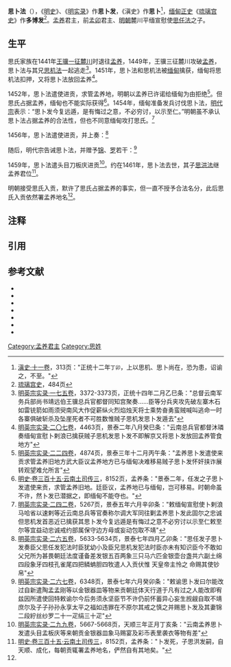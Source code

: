 {{Infobox royalty
| type                 = monarch
| name                 = 思卜法
| image                = 
| caption              = 
| reign                = 1451年–1461年
| coronation           = 
| succession           = [[孟养|孟养]]君主
| predecessor          = [[思陆法|思陆法]]
| successor            = [[思洪法|思洪法]]
| suc-type             = 
| reg-type             = 
| regent               = 
| spouse               = 曩罕岳<ref>[[#明宪宗|明宪宗实录·一三〇卷]]，2462页，成化十年闰六月丁亥条："云南孟养曩罕岳思洪发母子遣陶孟刀板庆等来朝贡象马及金银器赐宴并衣服彩叚等物有差仍命赍敕并文锦彩叚回赐曩罕岳思洪发"</ref>
| issue                = [[思洪法|思洪法]]
| issue-link           = 
| full name            = 
| house                = 
| father               = [[思任法|思任法]]
| mother               = 
| birth_date           = 
| birth_place          = 
| death_date           = 1461年
| death_place          = 
| date of burial       = 
| place of burial      = 
| religion             = 
| signature            = 
}}
'''思卜法'''（{{bd|||1461年|}}），《[[明史|明史]]》、《[[明实录|明实录]]》作'''思卜发'''，《滇史》作'''思卜'''<ref>[[#诸葛元声|滇史·十一卷]]，313页："正统十二年<small>丁卯</small>，上以思机、思卜尚在，恐为患，诏谕之，不至。"</ref>，[[缅甸|缅甸]][[正史|正史]]《[[琉璃宫史|琉璃宫史]]》作'''多博发'''<ref>[[#琉璃宫史|琉璃宫史]]，484页</ref>。[[孟养|孟养]]君主，前[[孟卯|孟卯]]君主、[[明朝|明朝]]麓川平缅宣慰使[[思任法|思任法]]之子。

==生平==

思氏家族在1441年[[王骥|王骥]][[麓川之役|一征麓川]]时退往[[孟养|孟养]]，1449年，王骥三征麓川攻破[[孟养|孟养]]，思卜法与其兄[[思机法|思机法]]一起逃走<ref>[[#明英宗|明英宗实录·一七五卷]]，3372-3373页，正统十四年二月乙巳条："总督云南军务兵部尚书靖远伯王骥总兵官都督同知宫聚奏……臣等分兵夹攻先破左寨木石如雷铳箭如雨须臾南风大作促薪纵火烈焰烛天将士乘势奋勇蛮贼喊叫逃命一时各寨俱破斩杀及坠崖死者不可胜数惟贼子思机发思卜发遁去"</ref>。1451年，思卜法和思机法被[[阿瓦王朝|缅甸]]擒获，缅甸将思机法扣押，又将思卜法放回孟养<ref>[[#明英宗|明英宗实录·二〇七卷]]，4463页，景泰二年八月癸巳条："云南总兵官都督沐璘奏缅甸宣慰卜剌浪已擒获贼子思机发思卜发不即解京又将思卜发放回孟养管食地方"</ref>。

1452年，思卜法遣使进贡，求管孟养地，明朝以孟养已许诺给缅甸为由拒绝<ref>[[#明英宗|明英宗实录·二二四卷]]，4874页，景泰三年十二月丙午条："孟养思卜发遣使来贡求管孟养旧地方武大臣议孟养地方已与缅甸决难移易贼子思卜发怀奸挟诈展转观望难允所言"</ref>。但思氏占据孟养，缅甸也不能实际获得<ref>[[#明史|明史·卷三百十五·云南土司传三]]，8152页，孟养条："景泰二年，任发之子思卜发遣使来贡，求管孟养旧地。廷臣议，孟养地已与缅甸，岂可移易。时朝命虽不许，然卜发已潜据之，即缅甸不能夺也。"</ref>。1454年，缅甸准备发兵讨伐思卜法，[[明代宗|明代宗]]表示：“思卜发今复远遁，是有悔过之意，不必穷讨，以示至仁。”明朝虽不承认思卜法占据孟养的合法性，但也不同意缅甸攻打思氏。<ref>[[#明英宗|明英宗实录·二四二卷]]，5267页，景泰五年六月辛卯条："敕缅甸宣慰使卜剌浪马哈省以速剌等近云南总兵等官奏称尔调大军同往剿孟养思卜发此固尔之忠诚但思机发首恶近已擒获其思卜发今复远遁是有悔过之意不必穷讨以示至仁敕至尔等宜益动忠诚戒约部属保守边方毋或妄动包取不靖"</ref>

1456年，思卜法遣使进贡，并上奏：<ref>[[#明英宗|明英宗实录·二六五卷]]，5633-5634页，景泰七年四月乙卯条："思任发子思卜发奏臣父思任发犯法时臣犹幼小及臣兄思机发犯法时臣亦未有知识臣今不敢如父兄所为甚畏朝廷法度谨备差发银五百两象三只马六匹金银壶台盏共六副土绵四段象牙四枝孔雀尾四把鳞蚺胆四牧遣人入贡伏惟 天皇帝主怜之 命赐其使钞帛"</ref>

{{Cquote|text=臣父思任发犯法时，臣犹幼小，及臣兄思机发犯法时，臣亦未有知识。臣今不敢如父兄所为，甚畏朝廷法度，谨备差发银五百两、象三只、马六匹、金银壶台盏共六副、土绵四段、象牙四枝、孔雀尾四把、鳞蚺胆四牧，遣人入贡伏惟。|source=《[[明实录|明实录]]·英宗睿皇帝实录·卷二百六十五·景泰七年四月乙卯》}}

随后，明代宗告诫思卜法，并赠予[[织锦缎|锦]]、[[绫罗绸缎|罗]]若干：<ref>[[#明英宗|明英宗实录·二六七卷]]，6348页，景泰七年六月癸卯条："敕谕思卜发曰尔能改过自新遣陶孟孟刚等以金银器皿等物来贡朝廷体天行道于凡有过之人能改即宥兹因所遣使回特敕谕尔今后务须永坚臣节不许仍前怀蓄异心妄生觊觎自取不靖庶尔及子子孙孙永享太平之福如违罪在不原尔其戒之慎之并赐思卜发及其妻锦二段紵丝纱罗二十一疋绢三十疋"</ref>

{{Cquote|text=尔能改过自新，遣陶孟孟刚等以金银器皿等物来贡，朝廷体天行道，于凡有过之人能改即宥。兹因所遣使回，特敕谕尔，今后务须永坚臣节，不许仍前怀蓄异心，妄生觊觎，自取不靖，庶尔及子子孙孙永享太平之福。如违罪在不原，尔其戒之慎之。|source=《[[明实录|明实录]]·英宗睿皇帝实录·卷二百六十五·景泰七年四月乙卯》}}

1459年，思卜法遣头目刀板庆进贡<ref>[[#明英宗|明英宗实录·二九九卷]]，5667-5668页，天顺三年正月丁亥条："云南孟养思卜发遣头目孟板庆等来朝贡金银器皿象马赐宴及彩币表里袭衣等物有差"</ref>。约在1461年{{NoteTag|《上缅甸和滇西掸族史概述》称思洪法于1461年继位<ref>[[#Elias|Ney Elias（1876）]]，27页</ref>；《[[明实录|明实录]]》中，《英宗实录·二九九卷》（天顺三年[1459年]正月）为思卜法最后的记载，《宪宗实录·十四卷》（成化元年[1465]二月）始见思洪法之记载；傣文史籍《嘿勐咕勐》中称思洪法于“天顺皇帝登基的第六年（1462年）”在孟养积聚力量<ref>[[#卞章戛|嘿勐咕勐]]，109页</ref>。}}，思卜法去世，其子[[思洪法|思洪法]]继孟养君位<ref name="明史8152">[[#明史|明史·卷三百十五·云南土司传三]]，8152页，孟养条："卜发死，子思洪发嗣，自天顺、成化，每朝贡辄署孟养地名，俨然自有其地矣。"</ref>。

明朝接受思氏入贡，默许了思氏占据孟养的事实，但一直不授予合法名分，此后思氏入贡依然署孟养地名<ref name="明史8152"/>。

==注释==
{{NoteFoot}}

==引用==
{{reflist|2}}

==参考文献==
{{refbegin}}
*{{cite book |author=[[张廷玉|张廷玉]] |title=[[明史|明史]] |location=[[北京市|北京]] |publisher=[[中华书局有限公司|中华书局]] |date=1974 |csbn=11018-626 |ref=明史 }}
*{{cite book |author=[[孙继宗|孙继宗]]等 |title=[[明英宗实录|明英宗实录]] |location=[[台北市|台北]] |publisher=[[中央研究院历史语言研究所|中央研究院历史语言研究所]] |date=1968 |ref=明英宗 }}
*{{cite book |author=[[刘吉|刘吉]]等 |title=[[明宪宗实录|明宪宗实录]] |location=[[台北市|台北]] |publisher=[[中央研究院历史语言研究所|中央研究院历史语言研究所]] |date=1968 |ref=明宪宗 }}
*{{cite book |author1=诸葛元声 撰 |author2=刘亚朝 校点 |title=滇史 |location=[[芒市|芒市]] |publisher=[[德宏民族出版社|德宏民族出版社]] |date=1994 |isbn=7-80525-250-5 |ref=诸葛元声 }}
*{{cite book |author1={{le|缅甸皇家史学委员会|Royal Historical Commission of Burma}} |author2=李谋,姚秉彦 译 |title=[[琉璃宫史|琉璃宫史]] |location=[[北京市|北京]] |publisher=[[商务印书馆|商务印书馆]] |date=2011 |isbn=978-7-100-07037-9 |ref=琉璃宫史 }}
*{{cite book |author1=[[召帕雅坦玛铁·卞章戛|召帕雅坦玛铁·卞章戛]] 著 |author2=龚肃政 译 |author3=杨永生 注 |chapter=嘿勐咕勐——勐卯古代诸王史|title=勐果占璧及勐卯古代诸王史 |location=[[昆明市|昆明]] |publisher=[[云南民族出版社|云南民族出版社]] |date=1988 |pages=52-171 |isbn=7-5367-0352-X |ref=卞章戛 }}
*{{cite book |author={{le|内伊·埃里亚斯|Ney Elias|N. Elias}} |title=Introductory Sketch of the History of the Shans in Upper Burma and Western Yunnan |location=[[加尔各答|Calcutta]] |publisher=Foreign Department Press |date=1876 |ref=Elias }}
{{refend}}

{{start box}}
{{succession box
|title=[[孟养|孟养]]君主
|years=1451年—1461年
|before=[[思陆法|思陆法]]
|after=[[思洪法|思洪法]]}}
{{end box}}

{{傣掸诸邦君主}}

[[Category:孟养君主|Category:孟养君主]]
[[Category:思姓|Category:思姓]]